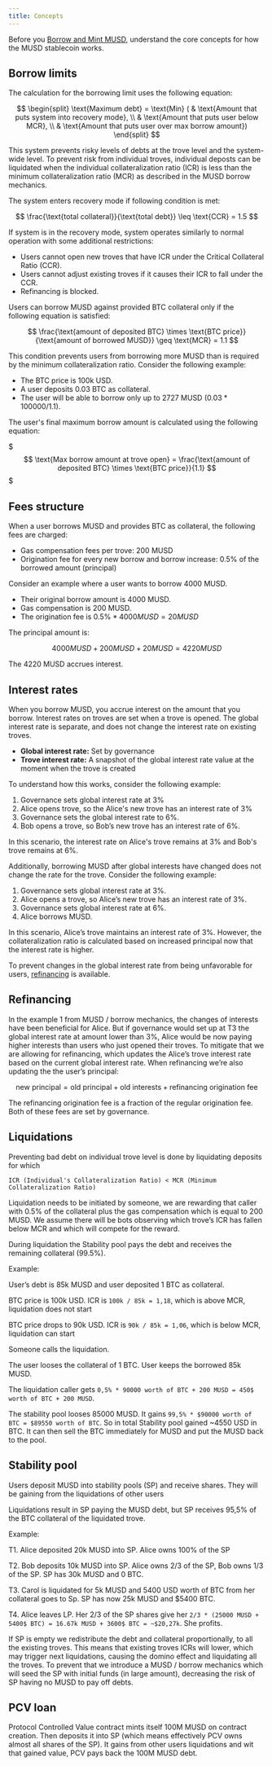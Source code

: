 ```yaml
---
title: Concepts
---
```


Before you [Borrow and Mint MUSD](./mint-musd.md), understand the core concepts for how the MUSD stablecoin works.

## Borrow limits

The calculation for the borrowing limit uses the following equation:

$$
\begin{split} \text{Maximum debt} = \text{Min} ( & \text{Amount that puts system into recovery mode}, \\ &  \text{Amount that puts user below MCR}, \\ & \text{Amount that puts user over max borrow amount}) \end{split}
$$

This system prevents risky levels of debts at the trove level and the system-wide level. To prevent risk from individual troves, individual deposts can be liquidated when the individual collateralization ratio (ICR) is less than the minimum collateralization ratio (MCR) as described in the MUSD borrow mechanics.

The system enters recovery mode if following condition is met:

$$
\frac{\text{total collateral}}{\text{total debt}} \leq \text{CCR} = 1.5
$$

If system is in the recovery mode, system operates similarly to normal operation with some additional restrictions:

* Users cannot open new troves that have ICR under the Critical Collateral Ratio (CCR).
* Users cannot adjust existing troves if it causes their ICR to fall under the CCR.
* Refinancing is blocked.

Users can borrow MUSD against provided BTC collateral only if the following equation is satisfied:

$$
\frac{\text{amount of deposited BTC} \times \text{BTC price}}{\text{amount of borrowed MUSD}} \geq \text{MCR} = 1.1
$$

This condition prevents users from borrowing more MUSD than is required by the minimum collateralization ratio. Consider the following example:

- The BTC price is 100k USD.
- A user deposits 0.03 BTC as collateral.
- The user will be able to borrow only up to 2727 MUSD ($0.03 * 100000 / 1.1$).

The user's final maximum borrow amount is calculated using the following equation:

$$$
\text{Max borrow amount at trove open} = \frac{\text{amount of deposited BTC} \times \text{BTC price}}{1.1} 
$$$

## Fees structure

When a user borrows MUSD and provides BTC as collateral, the following fees are charged:

* Gas compensation fees per trove: 200 MUSD
* Origination fee for every new borrow and borrow increase: 0.5% of the borrowed amount (principal)

Consider an example where a user wants to borrow 4000 MUSD.

- Their original borrow amount is 4000 MUSD.
- Gas compensation is 200 MUSD.
- The origination fee is $0.5\% * 4000 MUSD =20 MUSD$

The principal amount is:

$$
4000 MUSD + 200 MUSD + 20 MUSD = 4220 MUSD
$$

The 4220 MUSD accrues interest.

## Interest rates

When you borrow MUSD, you accrue interest on the amount that you borrow. Interest rates on troves are set when a trove is opened. The global interest rate is separate, and does not change the interest rate on existing troves.

- **Global interest rate:** Set by governance
- **Trove interest rate:** A snapshot of the global interest rate value at the moment when the trove is created

To understand how this works, consider the following example:

1. Governance sets global interest rate at 3%
1. Alice opens trove, so the Alice's new trove has an interest rate of 3%
1. Governance sets the global interest rate to 6%.
1. Bob opens a trove, so Bob’s new trove has an interest rate of 6%.

In this scenario, the interest rate on Alice's trove remains at 3% and Bob's trove remains at 6%.

Additionally, borrowing MUSD after global interests have changed does not change the rate for the trove. Consider the following example:

1. Governance sets global interest rate at 3%.
1. Alice opens a trove, so Alice’s new trove has an interest rate of 3%.
1. Governance sets global interest rate at 6%.
1. Alice borrows MUSD.

In this scenario, Alice’s trove maintains an interest rate of 3%. However, the collateralization ratio is calculated based on increased principal now that the interest rate is higher.

To prevent changes in the global interest rate from being unfavorable for users, [refinancing](#refinancing) is available.

## Refinancing

In the example 1 from MUSD / borrow mechanics, the changes of interests have been beneficial for Alice. But if governance would set up at T3 the global interest rate at amount lower than 3%, Alice would be now paying higher interests than users who just opened their troves. To mitigate that we are allowing for refinancing, which updates the Alice’s trove interest rate based on the current global interest rate. When refinancing we’re also updating the the user’s principal:

$$
\text{new principal} = \text{old principal} + \text{old interests} + \text{refinancing origination fee}
$$

The refinancing origination fee is a fraction of the regular origination fee. Both of these fees are set by governance.

## Liquidations

Preventing bad debt on individual trove level is done by liquidating deposits for which

`ICR (Individual's Collateralization Ratio) < MCR (Minimum Collateralization Ratio)`

Liquidation needs to be initiated by someone, we are rewarding that caller with 0.5% of the collateral plus  the gas compensation which is equal to 200 MUSD. We assume there will be bots observing which trove’s ICR has fallen below MCR and which will compete for the reward.

During liquidation the Stability pool pays the debt and receives the remaining collateral (99.5%).

Example:

User’s debt is 85k MUSD and user deposited 1 BTC as collateral.

BTC price is 100k USD. ICR is `100k / 85k = 1,18`, which is above MCR, liquidation does not start

BTC price drops to 90k USD. ICR is `90k / 85k = 1,06`, which is below MCR, liquidation can start

Someone calls the liquidation.

The user looses the collateral of 1 BTC. User keeps the borrowed 85k MUSD.

The liquidation caller gets `0,5% * 90000 worth of BTC + 200 MUSD = 450$ worth of BTC + 200 MUSD`. 

The stability pool looses 85000 MUSD. It gains `99,5% * $90000 worth of BTC = $89550 worth of BTC`. So in total Stability pool gained ~4550 USD in BTC. It can then sell the BTC immediately for MUSD and put the MUSD back to the pool.

## Stability pool

Users deposit MUSD into stability pools (SP)  and receive shares. They will be gaining from the liquidations of other users

Liquidations result in SP paying the MUSD debt, but SP receives 95,5% of the BTC collateral of the liquidated trove.

Example:

T1. Alice deposited 20k MUSD into SP. Alice owns 100% of the SP

T2. Bob deposits 10k MUSD into SP. Alice owns 2/3 of the SP, Bob owns 1/3 of the SP. SP has 30k MUSD and 0 BTC.

T3. Carol is liquidated for 5k MUSD and 5400 USD worth of BTC from her collateral goes to Sp. SP has now 25k MUSD and \$5400 BTC.

T4. Alice leaves LP. Her 2/3 of the SP shares give her `2/3 * (25000 MUSD + 5400$ BTC) = 16.67k MUSD + 3600$ BTC = ~$20,27k`. She profits.

If SP is empty we redistribute the debt and collateral proportionally, to all the existing troves. This means that existing troves ICRs will lower, which may trigger next liquidations, causing the domino effect and liquidating all the troves. To prevent that we introduce a MUSD / borrow mechanics which will seed the SP with initial funds (in large amount), decreasing the risk of SP having no MUSD to pay off debts.

## PCV loan

Protocol Controlled Value contract mints itself 100M MUSD on contract creation. Then deposits it into SP (which means effectively PCV owns almost all shares of the SP). It gains from other users liquidations and wit that gained value, PCV pays back the 100M MUSD debt.